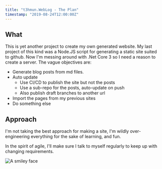 ```yaml
---
title: "t3hmun.WebLog - The Plan"
timestamp: "2019-08-24T12:00:00Z"
---
```


## What

This is yet another project to create my own generated website.
My last project of this kind was a Node.JS script for generating a static site suited to github.
Now I'm messing around with .Net Core 3 so I need a reason to create a server.
The vague objectives are:

-   Generate blog posts from md files.
-   Auto update
    -   Use CI/CD to publish the site but not the posts
    -   Use a sub-repo for the posts, auto-update on push
    -   Also publish draft branches to another url
-   Import the pages from my previous sites
-   Do something else

## Approach

I'm not taking the best approach for making a site,
I'm wildly over-engineering everything for the sake of learning, and fun.

In the spirit of agile, I'll make sure I talk to myself regularly to keep up with changing requirements.

![A smiley face](../img/smile.png)

